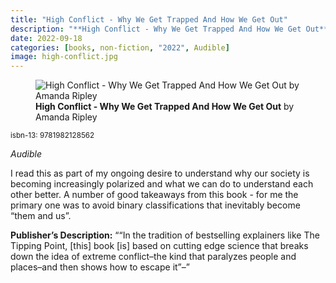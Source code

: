 ```yaml
---
title: "High Conflict - Why We Get Trapped And How We Get Out"
description: "**High Conflict - Why We Get Trapped And How We Get Out** by Amanda Ripley"
date: 2022-09-18
categories: [books, non-fiction, "2022", Audible]
image: high-conflict.jpg
---
```

![**High Conflict - Why We Get Trapped And How We Get Out** by Amanda Ripley](high-conflict.jpg){fig-align="left"}

<sup>isbn-13: 9781982128562</sup>

*Audible*

I read this as part of my ongoing desire to understand why our society is becoming increasingly polarized and what we can do to understand each other better. A number of good takeaways from this book - for me the primary one was to avoid binary classifications that inevitably become "them and us".

**Publisher's Description:**
""In the tradition of bestselling explainers like The Tipping Point, [this]
book [is] based on cutting edge science that breaks down the idea of
extreme conflict--the kind that paralyzes people and places--and then shows
how to escape it"--"